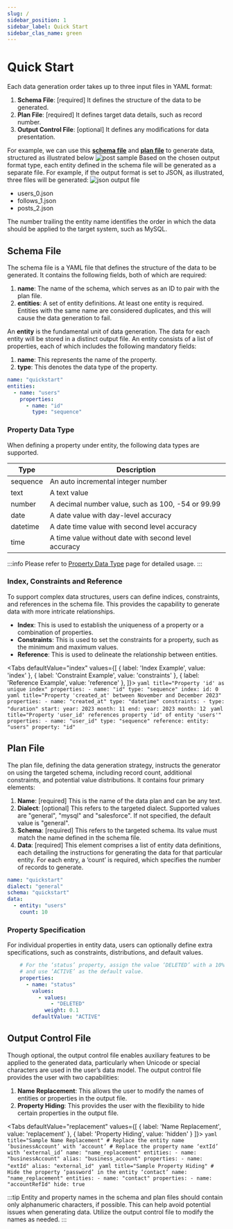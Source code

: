 ```yaml
---
slug: /
sidebar_position: 1
sidebar_label: Quick Start
sidebar_clas_name: green
---
```


# Quick Start
Each data generation order takes up to three input files in YAML format:
1. **Schema File**: [required] It defines the structure of the data to be generated.
2. **Plan File**: [required] It defines target data details, such as record number.
3. **Output Control File**: [optional] It defines any modifications for data presentation.

For example, we can use this **[schema file](./assets/quick-start/schema.yaml)** and **[plan file](./assets/quick-start/plan.yaml)** to generate data, structured as illustrated below
![post sample](/img/samples/quick_start.png)
Based on the chosen output format type, each entity defined in the schema file will be generated as a separate file.
For example, if the output format is set to JSON, as illustrated, three files will be generated:
![json output file](/img/samples/output_file_type.png)
- users_0.json
- follows_1.json
- posts_2.json

The number trailing the entity name identifies the order in which the data should be applied to the target system, such as MySQL.
## Schema File
The schema file is a YAML file that defines the structure of the data to be generated. It contains the following fields, both of which are required:
1. **name**: The name of the schema, which serves as an ID to pair with the plan file.
2. **entities**: A set of entity definitions. At least one entity is required. Entities with the same name are considered duplicates, and this will cause the data generation to fail.

An **entity** is the fundamental unit of data generation. The data for each entity will be stored in a distinct output file. An entity consists of a list of properties, each of which includes the following mandatory fields:
1. **name**: This represents the name of the property.
2. **type**: This denotes the data type of the property.

```yaml title="Sample schema comprise 'users' entity with single 'id' property"
name: "quickstart"
entities:
  - name: "users"
    properties:
      - name: "id"
        type: "sequence"
```
### Property Data Type
When defining a property under entity, the following data types are supported.

| Type     | Description                                                   |
|----------|---------------------------------------------------------------|
| sequence | An auto incremental integer number                            |
| text     | A text value                                                  |
| number   | A decimal number value, such as 100, -54 or 99.99             |
| date     | A date value with day-level accuracy                          |
| datetime | A date time value with second level accuracy                  |
| time     | A time value without date with second level accuracy          |

:::info
Please refer to [Property Data Type](/schema/data-type) page for detailed usage.
:::

### Index, Constraints and Reference
To support complex data structures, users can define indices, constraints, and references in the schema file. This provides the capability to generate data with more intricate relationships.
- **Index**: This is used to establish the uniqueness of a property or a combination of properties.
- **Constraints**: This is used to set the constraints for a property, such as the minimum and maximum values.
- **Reference**: This is used to delineate the relationship between entities.

<Tabs defaultValue="index"
    values={[
        { label: 'Index Example', value: 'index' },
        { label: 'Constraint Example', value: 'constraints' },
        { label: 'Reference Example', value: 'reference' },
    ]}>
    <TabItem value="index">
        ```yaml title="Property 'id' as unique index"
            properties:
              - name: "id"
                type: "sequence"
                index:
                  id: 0
        ```
    </TabItem>
    <TabItem value="constraints">
        ```yaml title="Property 'created_at' between November and December 2023"
            properties:
              - name: "created_at"
                type: "datetime"
                constraints:
                  - type: "duration"
                    start:
                      year: 2023
                      month: 11
                    end:
                      year: 2023
                      month: 12
        ```
    </TabItem>
    <TabItem value="reference">
        ```yaml title="Property 'user_id' references property 'id' of entity 'users'"
            properties:
              - name: "user_id"
                type: "sequence"
                reference:
                  entity: "users"
                  property: "id"
        ```
    </TabItem>
</Tabs>

## Plan File
The plan file, defining the data generation strategy, instructs the generator on using the targeted schema, including record count, additional constraints, and potential value distributions. It contains four primary elements:
1. **Name**: [required] This is the name of the data plan and can be any text.
2. **Dialect**: [optional] This refers to the targeted dialect. Supported values are "general", "mysql" and "salesforce". If not specified, the default value is "general".
3. **Schema**: [required] This refers to the targeted schema. Its value must match the name defined in the schema file.
4. **Data**: [required] This element comprises a list of entity data definitions, each detailing the instructions for generating the data for that particular entity. For each entry, a ‘count’ is required, which specifies the number of records to generate.

```yaml title="Sample plan file with 'quickstart' schema and 10 records for 'users' entity"
name: "quickstart"
dialect: "general"
schema: "quickstart"
data:
  - entity: "users"
    count: 10
```
### Property Specification
For individual properties in entity data, users can optionally define extra specifications, such as constraints, distributions, and default values.

```yaml title="Sample property specification"
    # For the ‘status’ property, assign the value ‘DELETED’ with a 10% probability,
    # and use ‘ACTIVE’ as the default value.
    properties:
      - name: "status"
        values:
          - values:
              - "DELETED"
            weight: 0.1
        defaultValue: "ACTIVE"
```
## Output Control File
Though optional, the output control file enables auxiliary features to be applied to the generated data, particularly when Unicode or special characters are used in the user’s data model. The output control file provides the user with two capabilities:
1. **Name Replacement**: This allows the user to modify the names of entities or properties in the output file.
2. **Property Hiding**: This provides the user with the flexibility to hide certain properties in the output file.

<Tabs defaultValue="replacement"
    values={[
        { label: 'Name Replacement', value: 'replacement' },
        { label: 'Property Hiding', value: 'hidden' }
    ]}>
    <TabItem value="replacement">
        ```yaml title="Sample Name Replacement"
            # Replace the entity name ‘businessAccount’ with ‘account’
            # Replace the property name ‘extId’ with ‘external_id’
            name: "name_replacement"
            entities:
              - name: "businessAccount"
                alias: "business_account"
                properties:
                  - name: "extId"
                    alias: "external_id"
        ```
    </TabItem>
    <TabItem value="hidden">
        ```yaml title="Sample Property Hiding"
            # Hide the property ‘password’ in the entity ‘contact’
            name: "name_replacement"
            entities:
              - name: "contact"
                properties:
                  - name: "accountRefId"
                    hide: true
        ```
    </TabItem>
</Tabs>

:::tip
Entity and property names in the schema and plan files should contain only alphanumeric characters, if possible. This can help avoid potential issues when generating data. Utilize the output control file to modify the names as needed.
:::
